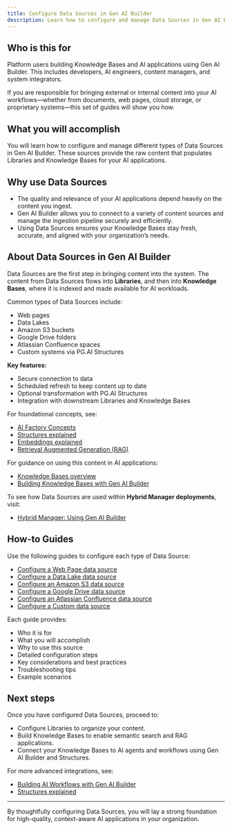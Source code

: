 ```yaml
---
title: Configure Data Sources in Gen AI Builder
description: Learn how to configure and manage Data Sources in Gen AI Builder to bring external and internal content into your Knowledge Bases.
---
```


## Who is this for

Platform users building Knowledge Bases and AI applications using Gen AI Builder.
This includes developers, AI engineers, content managers, and system integrators.

If you are responsible for bringing external or internal content into your AI workflows—whether from documents, web pages, cloud storage, or proprietary systems—this set of guides will show you how.

## What you will accomplish

You will learn how to configure and manage different types of Data Sources in Gen AI Builder.
These sources provide the raw content that populates Libraries and Knowledge Bases for your AI applications.

## Why use Data Sources

-   The quality and relevance of your AI applications depend heavily on the content you ingest.
-   Gen AI Builder allows you to connect to a variety of content sources and manage the ingestion pipeline securely and efficiently.
-   Using Data Sources ensures your Knowledge Bases stay fresh, accurate, and aligned with your organization’s needs.

## About Data Sources in Gen AI Builder

Data Sources are the first step in bringing content into the system.
The content from Data Sources flows into **Libraries**, and then into **Knowledge Bases**, where it is indexed and made available for AI workloads.

Common types of Data Sources include:

-   Web pages
-   Data Lakes
-   Amazon S3 buckets
-   Google Drive folders
-   Atlassian Confluence spaces
-   Custom systems via PG.AI Structures

**Key features:**

-   Secure connection to data
-   Scheduled refresh to keep content up to date
-   Optional transformation with PG.AI Structures
-   Integration with downstream Libraries and Knowledge Bases

For foundational concepts, see:

-   [AI Factory Concepts](/edb-postgres-ai/ai-factory/learn/explained/ai-factory-concepts)
-   [Structures explained](/edb-postgres-ai/ai-factory/learn/explained/structures-explained/)
-   [Embeddings explained](/edb-postgres-ai/ai-factory/learn/explained/generic-concepts/#embeddings-and-vector-representations)
-   [Retrieval Augmented Generation (RAG)](/edb-postgres-ai/ai-factory/learn/explained/terminology/#retrieval-augmented-generation-rag)

For guidance on using this content in AI applications:

- [Knowledge Bases overview](../../../pipeline/knowledge_base)
- [Building Knowledge Bases with Gen AI Builder](../../../learn/how-to/gen-ai/knowledge-base-setup) <!-- Placeholder link -->

To see how Data Sources are used within **Hybrid Manager deployments**, visit:

- [Hybrid Manager: Using Gen AI Builder](../../../../../hybrid-manager/ai-factory/gen-ai/builder)

## How-to Guides

Use the following guides to configure each type of Data Source:

-   [Configure a Web Page data source](/edb-postgres-ai/ai-factory/learn/how-to/gen-ai/data-source-webpage)
-   [Configure a Data Lake data source](/edb-postgres-ai/ai-factory/learn/how-to/gen-ai/data-source-data-lake)
-   [Configure an Amazon S3 data source](/edb-postgres-ai/ai-factory/learn/how-to/gen-ai/data-source-s3)
-   [Configure a Google Drive data source](/edb-postgres-ai/ai-factory/learn/how-to/gen-ai/data-source-google-drive)
-   [Configure an Atlassian Confluence data source](/edb-postgres-ai/ai-factory/learn/how-to/gen-ai/data-source-confluence)
-   [Configure a Custom data source](/edb-postgres-ai/ai-factory/learn/how-to/gen-ai/data-source-custom)

Each guide provides:

-   Who it is for
-   What you will accomplish
-   Why to use this source
-   Detailed configuration steps
-   Key considerations and best practices
-   Troubleshooting tips
-   Example scenarios

## Next steps

Once you have configured Data Sources, proceed to:

-   Configure Libraries to organize your content.
-   Build Knowledge Bases to enable semantic search and RAG applications.
-   Connect your Knowledge Bases to AI agents and workflows using Gen AI Builder and Structures.

For more advanced integrations, see:

-   [Building AI Workflows with Gen AI Builder](/edb-postgres-ai/ai-factory/learn/how-to/gen-ai/create-knowledge-base/) <!-- Placeholder link -->
-   [Structures explained](/edb-postgres-ai/ai-factory/learn/explained/structures-explained/)

* * *

By thoughtfully configuring Data Sources, you will lay a strong foundation for high-quality, context-aware AI applications in your organization.
